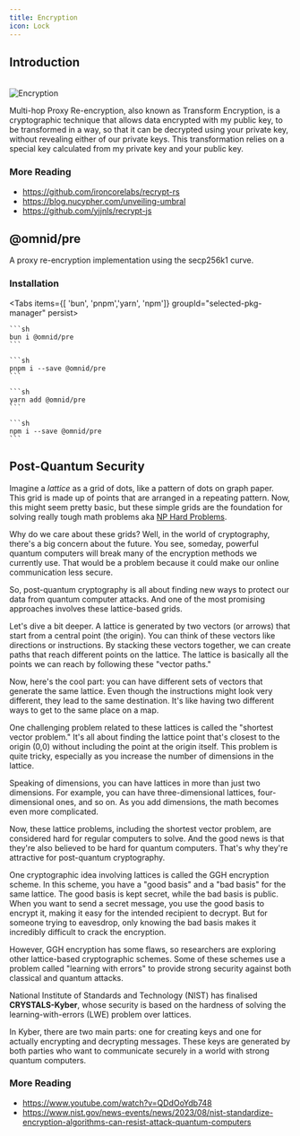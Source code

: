 ```yaml
---
title: Encryption
icon: Lock
---
```



## Introduction

<br/>
<Image src="/diagrams/enc-1-light.png" alt="Encryption" width={500} height={500} className="themedImage"/>

Multi-hop Proxy Re-encryption, also known as Transform Encryption,
is a cryptographic technique that allows data encrypted with my public key, to be transformed in a way,
so that it can be decrypted using your private key, without revealing either of our private keys.
This transformation relies on a special key calculated from my private key and your public key.

### More Reading

- https://github.com/ironcorelabs/recrypt-rs
- https://blog.nucypher.com/unveiling-umbral
- https://github.com/yjjnls/recrypt-js

## @omnid/pre
A proxy re-encryption implementation using the secp256k1 curve.

### Installation

<Tabs items={[ 'bun', 'pnpm','yarn', 'npm']} groupId="selected-pkg-manager" persist>
  <Tab value="bun">

    ```sh
    bun i @omnid/pre
    ```

  </Tab>
  <Tab value="pnpm">

    ```sh
    pnpm i --save @omnid/pre
    ```

  </Tab>
  <Tab value="yarn">

    ```sh
    yarn add @omnid/pre
    ```

  </Tab>
  <Tab value="npm">

    ```sh
    npm i --save @omnid/pre
    ```

  </Tab>
</Tabs>



## Post-Quantum Security

Imagine a *lattice* as a grid of dots, like a pattern of dots on graph paper. This grid is made up of points that are arranged in a repeating pattern. Now, this might seem pretty basic, but these simple grids are the foundation for solving really tough math problems aka [NP Hard Problems](/tutorials/glossary#np-hard-problems).

<Diagram source="/diagrams/pqs-1.svg" title="A Simple Lattice" />

Why do we care about these grids? Well, in the world of cryptography, there's a big concern about the future.
You see, someday, powerful quantum computers will break many of the encryption methods we currently use.
That would be a problem because it could make our online communication less secure.

So, post-quantum cryptography is all about finding new ways to protect our data from quantum computer attacks.
And one of the most promising approaches involves these lattice-based grids.

<Diagram source="/diagrams/pqs-2.svg" title="Lattice with 2 Basis Vectors" />

Let's dive a bit deeper. A lattice is generated by two vectors (or arrows) that start from a central point (the origin). You can think of these vectors like directions or instructions. By stacking these vectors together, we can create paths that reach different points on the lattice. The lattice is basically all the points we can reach by following these "vector paths."

<Diagram source="/diagrams/pqs-4.svg" title="Lattice Generated with 2 Basis Vectors" />

Now, here's the cool part: you can have different sets of vectors that generate the same lattice. Even though the instructions might look very different, they lead to the same destination. It's like having two different ways to get to the same place on a map.

One challenging problem related to these lattices is called the "shortest vector problem." It's all about finding the lattice point that's closest to the origin (0,0) without including the point at the origin itself. This problem is quite tricky, especially as you increase the number of dimensions in the lattice.

Speaking of dimensions, you can have lattices in more than just two dimensions. For example, you can have three-dimensional lattices, four-dimensional ones, and so on. As you add dimensions, the math becomes even more complicated.

Now, these lattice problems, including the shortest vector problem, are considered hard for regular computers to solve. And the good news is that they're also believed to be hard for quantum computers. That's why they're attractive for post-quantum cryptography.

<Diagram source="/diagrams/pqs-5.svg" title="Good Basis & Bad Basis" />

One cryptographic idea involving lattices is called the GGH encryption scheme. In this scheme, you have a "good basis" and a "bad basis" for the same lattice. The good basis is kept secret, while the bad basis is public. When you want to send a secret message, you use the good basis to encrypt it, making it easy for the intended recipient to decrypt. But for someone trying to eavesdrop, only knowing the bad basis makes it incredibly difficult to crack the encryption.

However, GGH encryption has some flaws, so researchers are exploring other lattice-based cryptographic schemes. Some of these schemes use a problem called "learning with errors" to provide strong security against both classical and quantum attacks.

National Institute of Standards and Technology (NIST) has finalised **CRYSTALS-Kyber**, whose security is based on the hardness of solving the learning-with-errors (LWE) problem over lattices.

In Kyber, there are two main parts: one for creating keys and one for actually encrypting and decrypting messages. These keys are generated by both parties who want to communicate securely in a world with strong quantum computers.


### More Reading
- https://www.youtube.com/watch?v=QDdOoYdb748
- https://www.nist.gov/news-events/news/2023/08/nist-standardize-encryption-algorithms-can-resist-attack-quantum-computers
